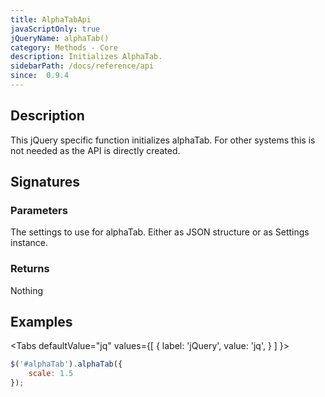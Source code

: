 ```yaml
---
title: AlphaTabApi
javaScriptOnly: true
jQueryName: alphaTab()
category: Methods - Core
description: Initializes AlphaTab.
sidebarPath: /docs/reference/api
since:  0.9.4
---
```


<SinceBadge since="0.9.4" />


## Description
This jQuery specific function initializes alphaTab. For other systems this is not needed as the API is directly created. 

## Signatures

<TypeTable>
    <TypeRow type="jquery" name="alphaTab(settings)" />
</TypeTable>

### Parameters

<ParameterTable>
    <ParameterRow platform="jquery" name="settings" type="AlphaTab.Settings">
        The settings to use for alphaTab. Either as JSON structure or as Settings instance.
    </ParameterRow>
</ParameterTable>

### Returns
Nothing

## Examples

<Tabs
  defaultValue="jq"
  values={[
    { label: 'jQuery', value: 'jq', }
  ]
}>
<TabItem value="jq">


```js
$('#alphaTab').alphaTab({
    scale: 1.5
});
```

</TabItem>
</Tabs>

